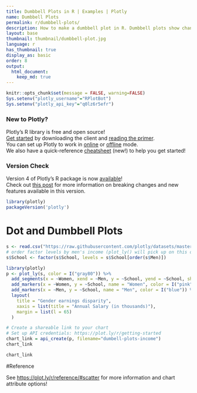 ```yaml
---
title: Dumbbell Plots in R | Examples | Plotly
name: Dumbbell Plots
permalink: r/dumbbell-plots/
description: How to make a dumbbell plot in R. Dumbbell plots show changes between two points in time or between two conditions.
layout: base
thumbnail: thumbnail/dumbbell-plot.jpg
language: r
has_thumbnail: true
display_as: basic
order: 8
output:
  html_document:
    keep_md: true
---
```


```r
knitr::opts_chunk$set(message = FALSE, warning=FALSE)
Sys.setenv("plotly_username"="RPlotBot")
Sys.setenv("plotly_api_key"="q0lz6r5efr")
```
### New to Plotly?

Plotly's R library is free and open source!<br>
[Get started](https://plot.ly/r/getting-started/) by downloading the client and [reading the primer](https://plot.ly/r/getting-started/).<br>
You can set up Plotly to work in [online](https://plot.ly/r/getting-started/#hosting-graphs-in-your-online-plotly-account) or [offline](https://plot.ly/r/offline/) mode.<br>
We also have a quick-reference [cheatsheet](https://images.plot.ly/plotly-documentation/images/r_cheat_sheet.pdf) (new!) to help you get started!

### Version Check

Version 4 of Plotly's R package is now [available](https://plot.ly/r/getting-started/#installation)!<br>
Check out [this post](http://moderndata.plot.ly/upgrading-to-plotly-4-0-and-above/) for more information on breaking changes and new features available in this version.
```r
library(plotly)
packageVersion('plotly')
```

# Dot and Dumbbell Plots

```r
s <- read.csv("https://raw.githubusercontent.com/plotly/datasets/master/school_earnings.csv")
# order factor levels by men's income (plot_ly() will pick up on this ordering)
s$School <- factor(s$School, levels = s$School[order(s$Men)])

library(plotly)
p <- plot_ly(s, color = I("gray80")) %>%
  add_segments(x = ~Women, xend = ~Men, y = ~School, yend = ~School, showlegend = FALSE) %>%
  add_markers(x = ~Women, y = ~School, name = "Women", color = I("pink")) %>%
  add_markers(x = ~Men, y = ~School, name = "Men", color = I("blue")) %>%
  layout(
    title = "Gender earnings disparity",
    xaxis = list(title = "Annual Salary (in thousands)"),
    margin = list(l = 65)
  )

# Create a shareable link to your chart
# Set up API credentials: https://plot.ly/r/getting-started
chart_link = api_create(p, filename="dumbell-plots-income")
chart_link
```

```r
chart_link
```

#Reference

See [https://plot.ly/r/reference/#scatter](https://plot.ly/r/reference/#scatter) for more information and chart attribute options!
